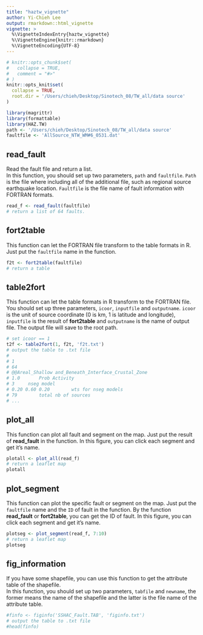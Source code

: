 ```yaml
---
title: "haztw_vignette"
author: Yi-Chieh Lee
output: rmarkdown::html_vignette
vignette: >
  %\VignetteIndexEntry{haztw_vignette}
  %\VignetteEngine{knitr::rmarkdown}
  %\VignetteEncoding{UTF-8}
---
```


```r
# knitr::opts_chunk$set(
#   collapse = TRUE,
#   comment = "#>"
# )
knitr::opts_knit$set(
  collapse = TRUE,
  root.dir = '/Users/chieh/Desktop/Sinotech_08/TW_all/data source'
)
```

```r
library(magrittr)
library(formattable)
library(HAZ.TW)
path <- '/Users/chieh/Desktop/Sinotech_08/TW_all/data source'
faultfile <- 'AllSource_NTW_WM#6_0531.dat'
```

## read_fault  
Read the fault file and return a list.   
In this function, you should set up two parameters, `path` and `faultfile`. `Path` is the file where including all of the additional file, such as regional source earthquake location. `Faultfile` is the file name of fault information with FORTRAN formats.

```r
read_f <- read_fault(faultfile)
# return a list of 64 faults.
```

## fort2table  
This function can let the FORTRAN file transform to the table formats in R. Just put the `faultfile` name in the function.

```r
f2t <- fort2table(faultfile)
# return a table 
```


## table2fort 
This function can let the table formats in R transform to the FORTRAN file. You should set up three parameters, `icoor`, `inputfile` and `outputname`. `icoor` is the unit of source coordinate (0 is km, 1 is latitude and longitude), `inputfile` is the result of **fort2table** and `outputname` is the name of output file. The output file will save to the root path.

```r
# set icoor == 1
t2f <- table2fort(1, f2t, 'f2t.txt')
# output the table to .txt file
#
# 1
# 64
# @@Areal_Shallow and_Beneath_Interface_Crustal_Zone
# 1.0		Prob Activity
# 3		nseg model
# 0.20 0.60 0.20		wts for nseg models
# 79		total nb of sources
# ...
```


## plot_all
This function can plot all fault and segment on the map. Just put the result of **read_fault** in the function. In this figure, you can click each segment and get it's name.

```r
plotall <- plot_all(read_f)
# return a leaflet map
plotall
```


## plot_segment  
This function can plot the specific fault or segment on the map. Just put the `faultfile` name and the `ID` of fault in the function. By the function **read_fault** or **fort2table**, you can get the ID of fault. In this figure, you can click each segment and get it's name.
```r
plotseg <- plot_segment(read_f, 7:10)
# return a leaflet map
plotseg
```


## fig_information 
If you have some shapefile, you can use this function to get the attribute table of the shapefile.  
In this function, you should set up two parameters, `tabfile` and `newname`, the former means the name of the shapefile and the latter is the file name of the attribute table.

```r
#finfo <- figinfo('SSHAC_Fault.TAB', 'figinfo.txt')
# output the table to .txt file
#head(finfo)
```


